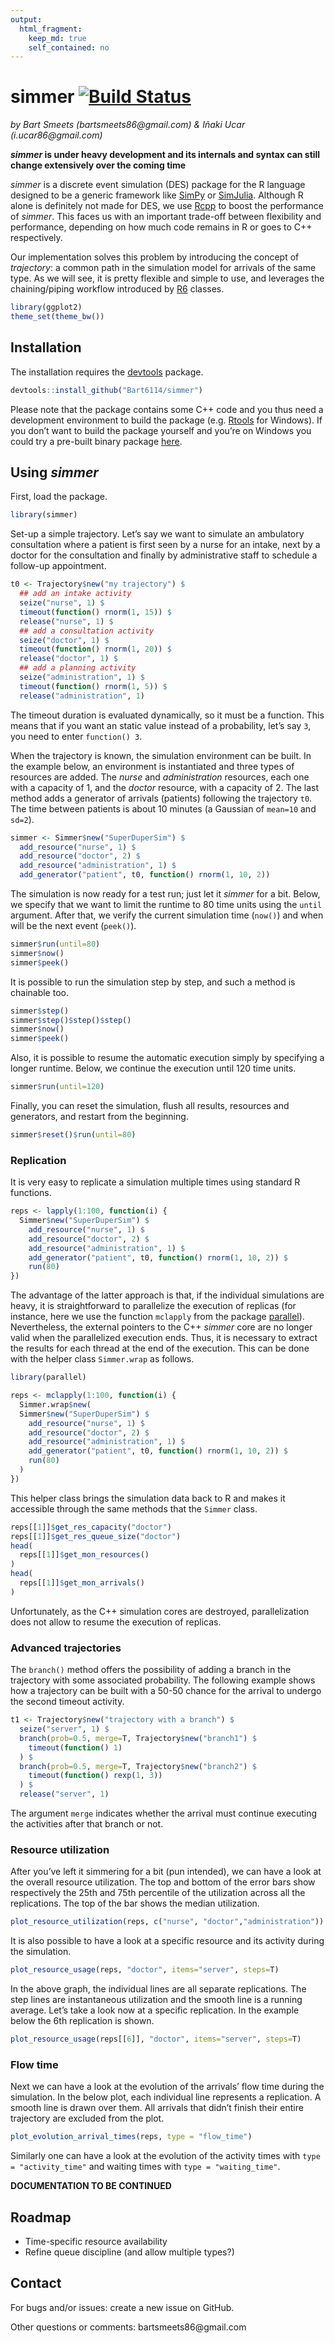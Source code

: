 ```yaml
---
output:
  html_fragment:
    keep_md: true
    self_contained: no
---
```

# simmer [![Build Status](https://travis-ci.org/Bart6114/simmer.svg?branch=master)](https://travis-ci.org/Bart6114/simmer)

*by Bart Smeets (bartsmeets86@gmail.com) & Iñaki Ucar (i.ucar86@gmail.com)*

__*simmer* is under heavy development and its internals and syntax can still change extensively over the coming time__

*simmer* is a discrete event simulation (DES) package for the R language designed to be a generic framework like [SimPy](https://simpy.readthedocs.org) or [SimJulia](http://simjuliajl.readthedocs.org). Although R alone is definitely not made for DES, we use [Rcpp](http://www.rcpp.org/) to boost the performance of *simmer*. This faces us with an important trade-off between flexibility and performance, depending on how much code remains in R or goes to C++ respectively.

Our implementation solves this problem by introducing the concept of *trajectory*: a common path in the simulation model for arrivals of the same type. As we will see, it is pretty flexible and simple to use, and leverages the chaining/piping workflow introduced by [R6](https://cran.r-project.org/web/packages/R6/) classes. 

```r
library(ggplot2)
theme_set(theme_bw())
```

## Installation

The installation requires the [devtools](https://github.com/hadley/devtools) package.

```r
devtools::install_github("Bart6114/simmer")
```

Please note that the package contains some C++ code and you thus need a development environment to build the package (e.g. [Rtools](http://cran.r-project.org/bin/windows/Rtools/) for Windows). If you don't want to build the package yourself and you're on Windows you could try a pre-built binary package [here](https://github.com/Bart6114/simmer/releases/).

## Using *simmer*

First, load the package.

```r
library(simmer)
```

Set-up a simple trajectory. Let's say we want to simulate an ambulatory consultation where a patient is first seen by a nurse for an intake, next by a doctor for the consultation and finally by administrative staff to schedule a follow-up appointment.

```r
t0 <- Trajectory$new("my trajectory") $
  ## add an intake activity 
  seize("nurse", 1) $
  timeout(function() rnorm(1, 15)) $
  release("nurse", 1) $
  ## add a consultation activity
  seize("doctor", 1) $
  timeout(function() rnorm(1, 20)) $
  release("doctor", 1) $
  ## add a planning activity
  seize("administration", 1) $
  timeout(function() rnorm(1, 5)) $
  release("administration", 1)
```

The timeout duration is evaluated dynamically, so it must be a function. This means that if you want an static value instead of a probability, let's say ```3```, you need to enter ```function() 3```.

When the trajectory is known, the simulation environment can be built. In the example below, an environment is instantiated and three types of resources are added. The *nurse* and *administration* resources, each one with a capacity of 1, and the *doctor* resource, with a capacity of 2. The last method adds a generator of arrivals (patients) following the trajectory ```t0```. The time between patients is about 10 minutes (a Gaussian of ```mean=10``` and ```sd=2```).

```r
simmer <- Simmer$new("SuperDuperSim") $
  add_resource("nurse", 1) $
  add_resource("doctor", 2) $
  add_resource("administration", 1) $
  add_generator("patient", t0, function() rnorm(1, 10, 2))
```

The simulation is now ready for a test run; just let it *simmer* for a bit. Below, we specify that we want to limit the runtime to 80 time units using the ```until``` argument. After that, we verify the current simulation time (```now()```) and when will be the next event (```peek()```).

```r
simmer$run(until=80)
simmer$now()
simmer$peek()
```

It is possible to run the simulation step by step, and such a method is chainable too.

```r
simmer$step()
simmer$step()$step()$step()
simmer$now()
simmer$peek()
```

Also, it is possible to resume the automatic execution simply by specifying a longer runtime. Below, we continue the execution until 120 time units.

```r
simmer$run(until=120)
```

Finally, you can reset the simulation, flush all results, resources and generators, and restart from the beginning.

```r
simmer$reset()$run(until=80)
```

### Replication

It is very easy to replicate a simulation multiple times using standard R functions.

```r
reps <- lapply(1:100, function(i) {
  Simmer$new("SuperDuperSim") $
    add_resource("nurse", 1) $
    add_resource("doctor", 2) $
    add_resource("administration", 1) $
    add_generator("patient", t0, function() rnorm(1, 10, 2)) $
    run(80)
})
```

The advantage of the latter approach is that, if the individual simulations are heavy, it is straightforward to parallelize the execution of replicas (for instance, here we use the function ```mclapply``` from the package [parallel](https://stat.ethz.ch/R-manual/R-devel/library/parallel/doc/parallel.pdf)). Nevertheless, the external pointers to the C++ *simmer* core are no longer valid when the parallelized execution ends. Thus, it is necessary to extract the results for each thread at the end of the execution. This can be done with the helper class ```Simmer.wrap``` as follows.

```r
library(parallel)

reps <- mclapply(1:100, function(i) {
  Simmer.wrap$new(
  Simmer$new("SuperDuperSim") $
    add_resource("nurse", 1) $
    add_resource("doctor", 2) $
    add_resource("administration", 1) $
    add_generator("patient", t0, function() rnorm(1, 10, 2)) $
    run(80)
  )
})
```

This helper class brings the simulation data back to R and makes it accessible through the same methods that the ```Simmer``` class.

```r
reps[[1]]$get_res_capacity("doctor")
reps[[1]]$get_res_queue_size("doctor")
head(
  reps[[1]]$get_mon_resources()
)
head(
  reps[[1]]$get_mon_arrivals()
)
```

Unfortunately, as the C++ simulation cores are destroyed, parallelization does not allow to resume the execution of replicas.

### Advanced trajectories

The ```branch()``` method offers the possibility of adding a branch in the trajectory with some associated probability. The following example shows how a trajectory can be built with a 50-50 chance for the arrival to undergo the second timeout activity.

```r
t1 <- Trajectory$new("trajectory with a branch") $
  seize("server", 1) $
  branch(prob=0.5, merge=T, Trajectory$new("branch1") $
    timeout(function() 1)
  ) $
  branch(prob=0.5, merge=T, Trajectory$new("branch2") $
    timeout(function() rexp(1, 3))
  ) $
  release("server", 1)
```

The argument ```merge``` indicates whether the arrival must continue executing the activities after that branch or not.

### Resource utilization

After you've left it simmering for a bit (pun intended), we can have a look at the overall resource utilization. The top and bottom of the error bars show respectively the 25th and 75th percentile of the utilization across all the replications. The top of the bar shows the median utilization.

```r
plot_resource_utilization(reps, c("nurse", "doctor","administration"))
```

It is also possible to have a look at a specific resource and its activity during the simulation.

```r
plot_resource_usage(reps, "doctor", items="server", steps=T)
```

In the above graph, the individual lines are all separate replications. The step lines are instantaneous utilization and the smooth line is a running average. Let's take a look now at a specific replication. In the example below the 6th replication is shown.

```r
plot_resource_usage(reps[[6]], "doctor", items="server", steps=T)
```

### Flow time

Next we can have a look at the evolution of the arrivals' flow time during the simulation. In the below plot, each individual line represents a replication. A smooth line is drawn over them. All arrivals that didn't finish their entire trajectory are excluded from the plot.

```r
plot_evolution_arrival_times(reps, type = "flow_time")
```

Similarly one can have a look at the evolution of the activity times with ```type = "activity_time"``` and waiting times with ```type = "waiting_time"```.

**DOCUMENTATION TO BE CONTINUED**

## Roadmap

* Time-specific resource availability
* Refine queue discipline (and allow multiple types?)

## Contact

For bugs and/or issues: create a new issue on GitHub.

Other questions or comments: bartsmeets86@gmail.com
